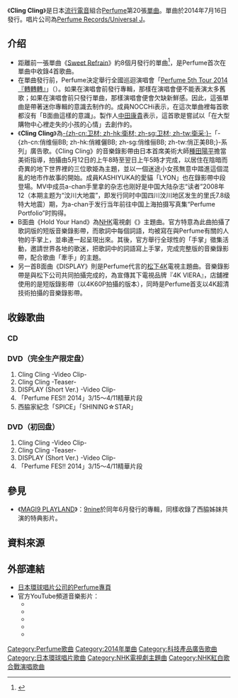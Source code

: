 {{Infobox Single 
| Name           = Cling Cling 
| Cover          = Perfume_clingcling.jpg
| Caption        = 
| Artist         = [[Perfume_(日本音樂團體)|Perfume]]
| Album          = [[COSMIC_EXPLORER|COSMIC EXPLORER]]
| A-side         = 
| B-side         = Hold Your Hand<br />DISPLAY<br />壞心眼的Hello（{{lang|ja|いじわるなハロー}}）
| Released       = 2014年7月16日
| Recorded       = 
| Genre          = [[J-POP|J-POP]]、[[流行電音|流行電音]]、[[迴響貝斯|迴響貝斯]]
| Length         = 33分39秒
| Label          = [[環球音樂_(日本)|Perfume Records / UNIVERSAL J]]
| Producer       = [[中田康貴|中田康貴]]
| Certification  = 
| Chart position = 
| Last single    = [[Sweet_Refrain|Sweet Refrain]]<br />（2013年）
| This single    = '''Cling Cling'''<br />（2014年） 
| Next single    = [[Relax_In_The_City/Pick_Me_Up|Relax In The City / Pick Me Up]]<br />（2015年）
| Misc           = 

}}
《'''Cling Cling'''》是日本[[流行電音|流行電音]]組合[[Perfume_(日本音樂團體)|Perfume]]第20張[[單曲|單曲]]。單曲於2014年7月16日發行。唱片公司為[[環球音樂_(日本)|Perfume Records/Universal J]]。

== 介绍 ==
* 距離前一張單曲《[[Sweet_Refrain|Sweet Refrain]]》約8個月發行的單曲<ref>{{cite web |url=http://www.perfume-web.jp/news/individual.php?id=186 |title=存档副本 |accessdate=2014-05-21 |deadurl=yes |archiveurl=https://archive.is/20140521133819/http://www.perfume-web.jp/news/individual.php?id=186 |archivedate=2014-05-21 }}</ref>，是Perfume首次在單曲中收錄4首歌曲。
* 在單曲發行前，Perfume決定舉行全國巡迴演唱會「[[Perfume_5th_Tour_2014『轉轉轉』|Perfume 5th Tour 2014『轉轉轉』]]」（{{lang|ja|Perfume 5th Tour 2014「ぐるんぐるん」}}）。如果在演唱會前發行專輯，那樣在演唱會便不能表演太多舊歌；如果在演唱會前只發行單曲，那樣演唱會便會欠缺新鮮感。因此，這張單曲是帶著迷你專輯的意識去制作的。成員NOCCHi表示，在這次單曲裡每首歌都沒有「B面曲這樣的意識」。製作人[[中田康貴|中田康貴]]表示，這首歌是嘗試以「在大型購物中心裡走失的小孩的心情」去創作的。
* 《'''Cling Cling'''》為[[Eisai|-{zh-cn:卫材; zh-hk:衛材; zh-sg:卫材; zh-tw:衛采;}-]]「-{zh-cn:俏维俪BB; zh-hk:俏維儷BB; zh-sg:俏维俪BB; zh-tw:俏正美BB;}-系列」廣告歌。《Cling Cling》的音樂錄影帶由日本首席美術大師[[種田陽平|種田陽平]]擔當美術指導，拍攝由5月12日的上午8時至翌日上午5時才完成，以居住在陰暗而奇異的地下世界裡的三位歌姫為主題，並以一個迷途小女孩無意中踏進這個混亂的地市作故事的開始。成員KASHIYUKA的愛貓「LYON」也在錄影帶中段登場。MV中成员a-chan手里拿的杂志也刚好是中国大陆杂志“读者”2008年12（本期主题为“汶川大地震”，即发行同时中国四川汶川地区发生的里氏7.8级特大地震）期，为a-chan于发行当年前往中国上海拍摄写真集“Perfume Portfolio”时购得。
* B面曲《Hold Your Hand》為[[NHK|NHK]]電視劇《{{link-ja|無聲貧窮|サイレント・プア}}》主題曲。官方特意為此曲拍攝了歌詞版的短版音樂錄影帶，而歌詞中每個詞語，均被寫在與Perfume有關的人物的手掌上，並串連一起呈現出來。其後，官方舉行全球性的「手掌」徵集活動，邀請世界各地的歌迷，把歌詞中的詞語寫上手掌，完成完整版的音樂錄影帶，配合歌曲「牽手」的主題。
* 另一首B面曲《DISPLAY》則是Perfume代言的[[松下|松下]][[4K|4K]]電視主題曲。音樂錄影帶是與松下公司共同拍攝完成的，為宣傳其下電視品牌『4K VIERA』，店舖裡使用的是短版錄影帶（以4K60P拍攝的版本），同時是Perfume首支以4K超清技術拍攝的音樂錄影帶。

== 收錄歌曲 ==
=== CD ===
{{tracklist
| all_writing  = [[中田康貴|中田康貴]]（包括編曲）
| total_length = 31:39

| title1       = Cling Cling
| note1        = [[Eisai|-{zh-cn:卫材; zh-hk:衛材; zh-sg:卫材; zh-tw:衛采;}-]]「-{zh-cn:俏维俪BB; zh-hk:俏維儷BB; zh-sg:俏维俪BB; zh-tw:俏正美BB;}-系列」廣告歌
| length1      = 4:17

| title2       = Hold Your Hand
| note2        = [[NHK|NHK]]電視劇「{{link-ja|無聲貧窮|サイレント・プア}}」主題曲
| length2      = 3:35

| title3       = DISPLAY
| note3        = 
| length3      = 3:48

| title4       = いじわるなハロー
| length4      = 4:07

| title5       = Cling Cling -Original Instrumental-
| length5      = 4:17

| title6       = Hold Your Hand -Original Instrumental-
| length6      = 3:36

| title7       = DISPLAY -Original Instrumental-
| length7      = 3:49

| title8       = いじわるなハロー -Original Instrumental-
| length8      = 4:07
}}

=== DVD（完全生产限定盘） ===
#Cling Cling -Video Clip-
#Cling Cling -Teaser-
#DISPLAY (Short Ver.) -Video Clip-
#「Perfume FES!! 2014」3/15〜4/11精華片段
#西脇家紀念「SPICE」「SHINING☆STAR」

=== DVD（初回盘） ===
#Cling Cling -Video Clip-
#Cling Cling -Teaser-
#DISPLAY (Short Ver.) -Video Clip-
#「Perfume FES!! 2014」3/15〜4/11精華片段

== 參見 ==
* 《[[MAGI9_PLAYLAND|MAGI9 PLAYLAND]]》：[[9nine|9nine]]於同年6月發行的專輯，同樣收錄了西脇姊妹共演的特典影片。

== 資料來源 ==
{{Reflist}}

== 外部連結 ==
* [http://www.universal-music.co.jp/perfume 日本環球唱片公司的Perfume專頁]{{Wayback|url=http://www.universal-music.co.jp/perfume |date=20140604202106 }}{{ja}}
* 官方YouTube頻道音樂影片：
** {{youtube|XzC5VNNfmy0|Official Music Video:Perfume 「Cling Cling（short ver.）」}}
** {{youtube|guqVgQFvXXY|Official Music Video:Perfume 「Cling Cling」}}
** {{youtube|uh8y-K-xC-E|Official Music Video:Perfume 「DISPLAY (short ver.)」}}
** {{youtube|R0XFiU3i1vM|Official Music Video:Perfume 「Hold Your Hand （short ver.）」}}
** {{youtube|tomx9IzAS5A|Official Music Video:Perfume 「Hold Your Hand」}}
{{Perfume}}

[[Category:Perfume歌曲|Category:Perfume歌曲]]
[[Category:2014年單曲|Category:2014年單曲]]
[[Category:科技產品廣告歌曲|Category:科技產品廣告歌曲]]
[[Category:日本環球唱片歌曲|Category:日本環球唱片歌曲]]
[[Category:NHK電視劇主題曲|Category:NHK電視劇主題曲]]
[[Category:NHK紅白歌合戰演唱歌曲|Category:NHK紅白歌合戰演唱歌曲]]